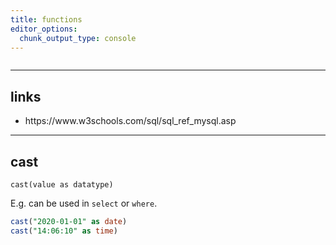 ```yaml
---
title: functions
editor_options: 
  chunk_output_type: console
---
```


```r
```

*********************************************************************

## links 

* https://www.w3schools.com/sql/sql_ref_mysql.asp

*********************************************************************

## cast

`cast(value as datatype)`

E.g. can be used in `select` or `where`.

```sql
cast("2020-01-01" as date)
cast("14:06:10" as time)
```

